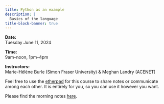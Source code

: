 ```yaml
---
title: Python as an example
description: |
  Basics of the language
title-block-banner: true
---
```


:::{.topdef}

**Date:** \
Tuesday June 11, 2024

**Time:** \
9am–noon, 1pm–4pm

**Instructors:** \
Marie-Hélène Burle (Simon Fraser University) & Meghan Landry (ACENET)

:::

:::{.note}

Feel free to use the [etherpad](https://etherpad.wikimedia.org/p/dhsi24) for this course to share notes or communicate among each other. It is entirely for you, so you can use it however you want.

:::

Please find the morning notes [here](https://docs.google.com/document/d/1G681nImRAmsbGPk9wcEw8GXhtUCuhEJ6AFDLUQnHp7U/edit#heading=h.otzzrvof7ze1).
